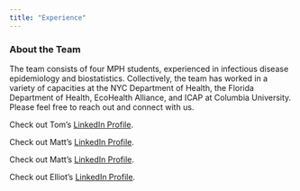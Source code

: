```yaml
---
title: "Experience"
---
```


### About the Team

The team consists of four MPH students, experienced in infectious disease epidemiology and biostatistics. Collectively, the team has worked in a variety of capacities at the NYC Department of Health, the Florida Department of Health, EcoHealth Alliance, and ICAP at Columbia University. Please feel free to reach out and connect with us. 

Check out Tom's [LinkedIn Profile](https://linkedin.com/in/tomcarpino/).

Check out Matt's [LinkedIn Profile](https://www.linkedin.com/in/matthew-perrotta-41275654/). 

Check out Matt's [LinkedIn Profile](https://www.linkedin.com/in/georgekeefer/). 

Check out Elliot's [LinkedIn Profile](https://www.linkedin.com/in/elliot-rozen-8168118a/). 


